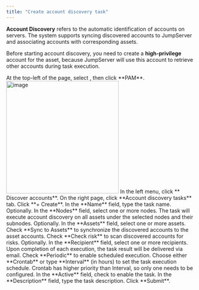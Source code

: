 ```yaml
---
title: "Create account discovery task"
---
```


**Account Discovery** refers to the automatic identification of accounts on servers. The system supports syncing discovered accounts to JumpServer and associating accounts with corresponding assets. 

Before starting account discovery, you need to create a **high-privilege** account for the asset, because JumpServer will use this account to retrieve other accounts during task execution.

<Steps>

<Step>
At the top-left of the page, select <Icon icon="arrow-left-right" />, then click <Icon icon="lock-keyhole" /> **PAM**.

<Frame>
<img src="/images/docs/navs/nav-pam.png" alt="image" width="300"/>
</Frame>
</Step>

<Step>
In the left menu, click **<Icon icon="search" /> Discover accounts**.
</Step>

<Step>
On the right page, click **Account discovery tasks** tab.
</Step>

<Step>
Click **+ Create**.
</Step>

<Step>
In the **Name** field, type the task name.
</Step>

<Step>
Optionally. In the **Nodes** field, select one or more nodes. The task will execute account discovery on all assets under the selected nodes and their subnodes.
</Step>

<Step>
Optionally. In the **Assets** field, select one or more assets.
</Step>

<Step>
Check **Sync to Assets** to synchronize the discovered accounts to the asset accounts.
</Step>

<Step>
Check **Check risk** to scan discovered accounts for risks.
</Step>

<Step>
Optionally. In the **Recipient** field, select one or more recipients. Upon completion of each execution, the task result will be delivered via email.
</Step>

<Step>
Check **Periodic** to enable scheduled execution.
</Step>

<Step>
Choose either **Crontab** or type **Interval** (in hours) to set the task execution schedule. Crontab has higher priority than Interval, so only one needs to be configured.
</Step>

<Step>
In the **Active** field, check to enable the task.
</Step>

<Step>
In the **Description** field, type the task description.
</Step>

<Step>
Click **Submit**.
</Step>

</Steps>